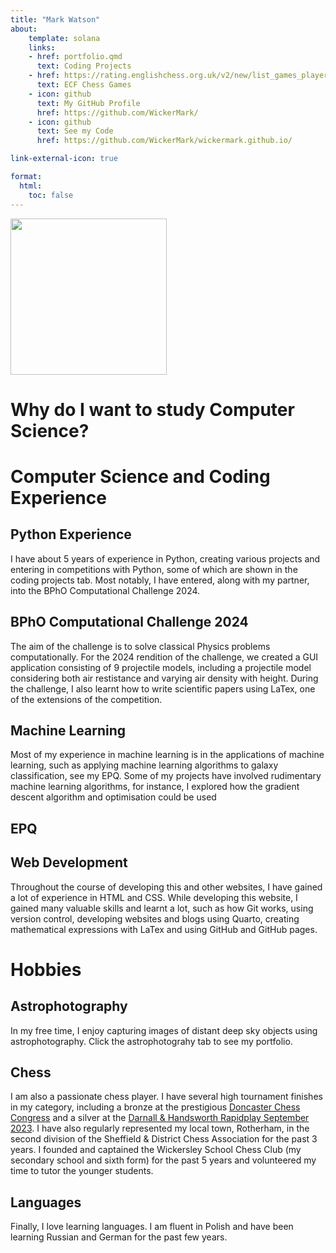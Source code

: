 ```yaml
---
title: "Mark Watson"
about:
    template: solana
    links:
    - href: portfolio.qmd
      text: Coding Projects
    - href: https://rating.englishchess.org.uk/v2/new/list_games_player.php?domain=S&year=ALL&show_games=on&show_ratings=on&ECF_code=346351F
      text: ECF Chess Games 
    - icon: github
      text: My GitHub Profile
      href: https://github.com/WickerMark/
    - icon: github
      text: See my Code
      href: https://github.com/WickerMark/wickermark.github.io/

link-external-icon: true

format:
  html:
    toc: false
---
```

<img src="me.png" width=250 height=250>

# Why do I want to study Computer Science?

# Computer Science and Coding Experience

## Python Experience
I have about 5 years of experience in Python, creating various projects and entering in competitions with Python, some of which are shown in the coding projects tab. Most notably, I have entered, along with my partner, into the BPhO Computational Challenge 2024. 

## BPhO Computational Challenge 2024
The aim of the challenge is to solve classical Physics problems computationally. For the 2024 rendition of the challenge, we created a GUI application consisting of 9 projectile models, including a projectile model considering both air restistance and varying air density with height. During the challenge, I also learnt how to write scientific papers using LaTex, one of the extensions of the competition.

## Machine Learning
Most of my experience in machine learning is in the applications of machine learning, such as applying machine learning algorithms to galaxy classification, see my EPQ. Some of my projects have involved rudimentary machine learning algorithms, for instance, I explored how the gradient descent algorithm and optimisation could be used 

## EPQ

## Web Development
Throughout the course of developing this and other websites, I have gained a lot of experience in HTML and CSS. While developing this website, I gained many valuable skills and learnt a lot, such as how Git works, using version control, developing websites and blogs using Quarto, creating mathematical expressions with LaTex and using GitHub and GitHub pages.

# Hobbies

## Astrophotography
In my free time, I enjoy capturing images of distant deep sky objects using astrophotography. Click the astrophotograhy tab to see my portfolio.

## Chess
I am also a passionate chess player. I have several high tournament finishes in my category, including a bronze at the prestigious <a href="https://mannchess.org.uk/DonCong/2024All.htm#mi" target="_blank">Doncaster Chess Congress</a> and a silver at the <a href="http://www.dhchessclub.co.uk/index.php/rapidplay/prize-winners" target="_blank">Darnall & Handsworth Rapidplay September 2023</a>. I have also regularly represented my local town, Rotherham, in the second division of the Sheffield & District Chess Association for the past 3 years. I founded and captained the Wickersley School Chess Club (my secondary school and sixth form) for the past 5 years and volunteered my time to tutor the younger students.

## Languages
Finally, I love learning languages. I am fluent in Polish and have been learning Russian and German for the past few years.